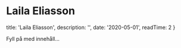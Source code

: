 # Laila Eliasson

  title: 'Laila Eliasson',
  description: '',
  date: '2020-05-01',
  readTime: 2
}

Fyll på med innehåll...

